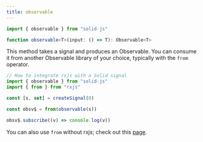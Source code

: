 ```yaml
---
title: observable
---
```


```ts
import { observable } from "solid-js"

function observable<T>(input: () => T): Observable<T>

```

This method takes a signal and produces an Observable. 
You can consume it from another Observable library of your choice, typically with the `from` operator.

```ts
// How to integrate rxjs with a Solid signal
import { observable } from "solid-js"
import { from } from "rxjs"

const [s, set] = createSignal(0)

const obsv$ = from(observable(s))

obsv$.subscribe((v) => console.log(v))
```

You can also use `from` without rxjs; check out this [page](/reference/reactive-utilities/from).
